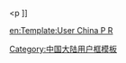 {{Userbox
  |id=[[File:吴侬软语.jpg|60px]]
  |id-c=gray
  |info=-{箇}-位朋友住勒'''[[江南]]'''。
  |info-c=#77EE88
  |info-s=10
  |border-c=gray
}}<includeonly>[[Category:江南维基人|{{PAGENAME}}]]</includeonly>
<noinclude>
<p ]]
</p>


[[Category:中国大陆用户框模板]]
[[en:Template:User China P R]]
</noinclude>